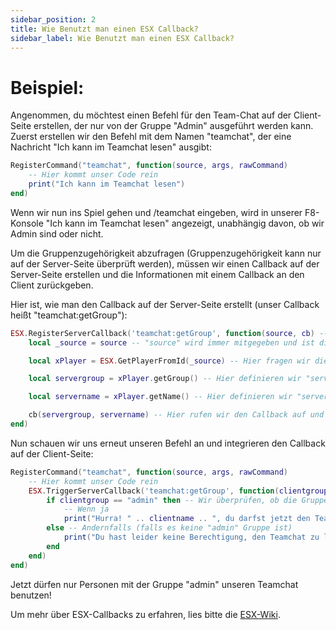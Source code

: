 ```yaml
---
sidebar_position: 2
title: Wie Benutzt man einen ESX Callback?
sidebar_label: Wie Benutzt man einen ESX Callback?
---
```



# Beispiel:

Angenommen, du möchtest einen Befehl für den Team-Chat auf der Client-Seite erstellen, der nur von der Gruppe "Admin" ausgeführt werden kann. Zuerst erstellen wir den Befehl mit dem Namen "teamchat", der eine Nachricht "Ich kann im Teamchat lesen" ausgibt:

```lua
RegisterCommand("teamchat", function(source, args, rawCommand)
    -- Hier kommt unser Code rein
    print("Ich kann im Teamchat lesen")
end)
```

Wenn wir nun ins Spiel gehen und /teamchat eingeben, wird in unserer F8-Konsole "Ich kann im Teamchat lesen" angezeigt, unabhängig davon, ob wir Admin sind oder nicht.

Um die Gruppenzugehörigkeit abzufragen (Gruppenzugehörigkeit kann nur auf der Server-Seite überprüft werden), müssen wir einen Callback auf der Server-Seite erstellen und die Informationen mit einem Callback an den Client zurückgeben.

Hier ist, wie man den Callback auf der Server-Seite erstellt (unser Callback heißt "teamchat:getGroup"):

```lua
ESX.RegisterServerCallback('teamchat:getGroup', function(source, cb) -- In diese Klammern kannst du etwas einfügen, wenn du vom Client etwas zum Server sendest. Für dieses Beispiel benötigen wir das nicht.
    local _source = source -- "source" wird immer mitgegeben und ist die Spieler-ID des Spielers, der den Callback ausführt. Ich benutze hier "_source", um mögliche Konflikte zu vermeiden.

    local xPlayer = ESX.GetPlayerFromId(_source) -- Hier fragen wir die Spielerdaten von ESX ab.

    local servergroup = xPlayer.getGroup() -- Hier definieren wir "servergroup" als die Gruppe des Spielers.

    local servername = xPlayer.getName() -- Hier definieren wir "servername" als den Namen des Spielers, den wir später verwenden können.

    cb(servergroup, servername) -- Hier rufen wir den Callback auf und senden die Werte "servergroup" und "servername" an den Client zurück.
end)
```

Nun schauen wir uns erneut unseren Befehl an und integrieren den Callback auf der Client-Seite:

```lua
RegisterCommand("teamchat", function(source, args, rawCommand)
    -- Hier kommt unser Code rein
    ESX.TriggerServerCallback('teamchat:getGroup', function(clientgroup, clientname) -- Hier tragen wir zwei Variablen ein. Wie sie heißen, ist egal, aber die Reihenfolge ist wichtig, da sie vom Server übernommen wird.
        if clientgroup == "admin" then -- Wir überprüfen, ob die Gruppe "admin" ist.
            -- Wenn ja
            print("Hurra! " .. clientname .. ", du darfst jetzt den Teamchat lesen!")
        else -- Andernfalls (falls es keine "admin" Gruppe ist)
            print("Du hast leider keine Berechtigung, den Teamchat zu lesen. Deine Gruppe: " .. clientgroup)
        end
    end)
end)
```

Jetzt dürfen nur Personen mit der Gruppe "admin" unseren Teamchat benutzen!

Um mehr über ESX-Callbacks zu erfahren, lies bitte die [ESX-Wiki](https://documentation.esx-framework.org/legacy/installation/).